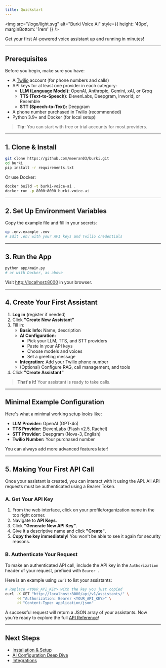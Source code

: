 ```yaml
---
title: Quickstart
---
```


<img src="/logo/light.svg" alt="Burki Voice AI" style={{ height: '40px', marginBottom: '1rem' }} />

Get your first AI-powered voice assistant up and running in minutes!

---

## Prerequisites

Before you begin, make sure you have:

- A [Twilio](https://www.twilio.com/) account (for phone numbers and calls)
- API keys for at least one provider in each category:
  - **LLM (Language Model):** OpenAI, Anthropic, Gemini, xAI, or Groq
  - **TTS (Text-to-Speech):** ElevenLabs, Deepgram, Inworld, or Resemble
  - **STT (Speech-to-Text):** Deepgram
- A phone number purchased in Twilio (recommended)
- Python 3.9+ and Docker (for local setup)

> **Tip:** You can start with free or trial accounts for most providers.

---

## 1. Clone & Install

```bash
git clone https://github.com/meeran03/burki.git
cd burki
pip install -r requirements.txt
```

Or use Docker:

```bash
docker build -t burki-voice-ai .
docker run -p 8000:8000 burki-voice-ai
```

---

## 2. Set Up Environment Variables

Copy the example file and fill in your secrets:

```bash
cp .env.example .env
# Edit .env with your API keys and Twilio credentials
```

---

## 3. Run the App

```bash
python app/main.py
# or with Docker, as above
```

Visit [http://localhost:8000](http://localhost:8000) in your browser.

---

## 4. Create Your First Assistant

1. **Log in** (register if needed)
2. Click **"Create New Assistant"**
3. Fill in:
   - **Basic Info:** Name, description
   - **AI Configuration:**
     - Pick your LLM, TTS, and STT providers
     - Paste in your API keys
     - Choose models and voices
     - Set a greeting message
   - **Integration:** Add your Twilio phone number
   - (Optional) Configure RAG, call management, and tools
4. Click **"Create Assistant"**

> **That's it!** Your assistant is ready to take calls.

---

## Minimal Example Configuration

Here's what a minimal working setup looks like:

- **LLM Provider:** OpenAI (GPT-4o)
- **TTS Provider:** ElevenLabs (Flash v2.5, Rachel)
- **STT Provider:** Deepgram (Nova-3, English)
- **Twilio Number:** Your purchased number

You can always add more advanced features later!

---

## 5. Making Your First API Call

Once your assistant is created, you can interact with it using the API. All API requests must be authenticated using a Bearer Token.

### A. Get Your API Key

1.  From the web interface, click on your profile/organization name in the top right corner.
2.  Navigate to **API Keys**.
3.  Click **"Generate New API Key"**.
4.  Give it a descriptive name and click **"Create"**.
5.  **Copy the key immediately!** You won't be able to see it again for security reasons.

### B. Authenticate Your Request

To make an authenticated API call, include the API key in the `Authorization` header of your request, prefixed with `Bearer `.

Here is an example using `curl` to list your assistants:

```bash
# Replace <YOUR_API_KEY> with the key you just copied
curl -X GET "http://localhost:8000/api/v1/assistants/" \
     -H "Authorization: Bearer <YOUR_API_KEY>" \
     -H "Content-Type: application/json"
```

A successful request will return a JSON array of your assistants. Now you're ready to explore the full [API Reference](/api-reference/introduction)!

---

## Next Steps

- [Installation & Setup](./installation)
- [AI Configuration Deep Dive](./ai-configuration)
- [Integrations](./integrations)
